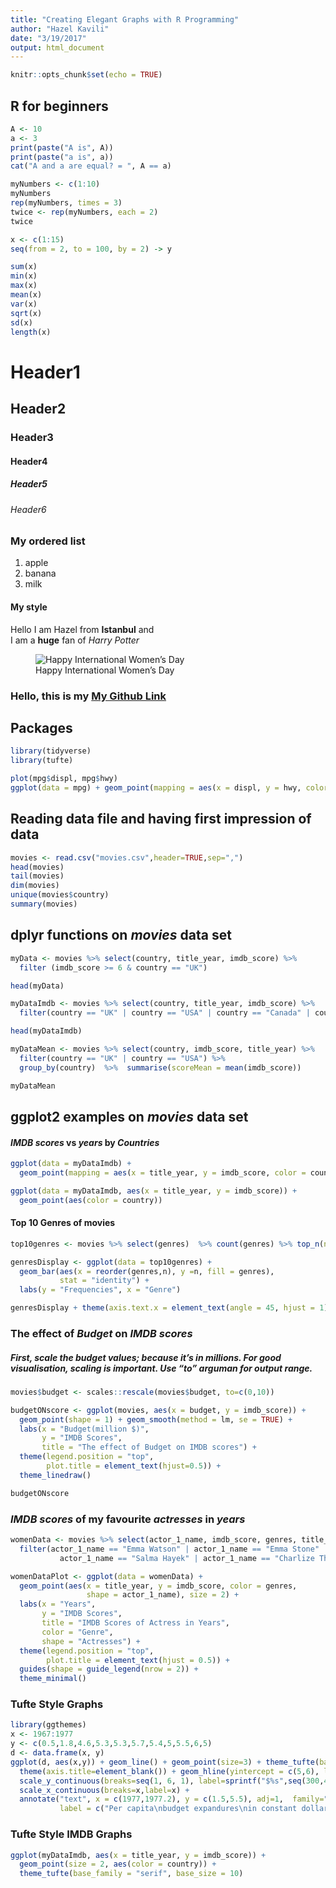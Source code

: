 ```yaml
---
title: "Creating Elegant Graphs with R Programming"
author: "Hazel Kavili"
date: "3/19/2017"
output: html_document
---
```


```r
knitr::opts_chunk$set(echo = TRUE)
```

## R for beginners

```r
A <- 10 
a <- 3
print(paste("A is", A))
print(paste("a is", a))
cat("A and a are equal? = ", A == a)
```

```r
myNumbers <- c(1:10)
myNumbers
rep(myNumbers, times = 3)
twice <- rep(myNumbers, each = 2)
twice
```

```r
x <- c(1:15)
seq(from = 2, to = 100, by = 2) -> y

sum(x)
min(x) 
max(x)
mean(x)
var(x)
sqrt(x)
sd(x)
length(x)
```

# Header1
## Header2
### Header3
#### Header4
##### Header5
###### Header6

### My ordered list
1. apple
2. banana
3. milk



#### My style
Hello I am Hazel from **Istanbul** and  
I am a **huge** fan of *Harry Potter*


![Happy International Women's Day](/Users/hazelkavili/Desktop/iwd1.jpeg)


### Hello, this is my [My Github Link](https://github.com/UniversalTourist)

## Packages
```r
library(tidyverse)
library(tufte)
```

```r
plot(mpg$displ, mpg$hwy)
ggplot(data = mpg) + geom_point(mapping = aes(x = displ, y = hwy, color = class))
```

## Reading data file and having first impression of data
```r
movies <- read.csv("movies.csv",header=TRUE,sep=",")
head(movies)
tail(movies)
dim(movies)
unique(movies$country)
summary(movies)
```

## dplyr functions on *movies* data set
```r
myData <- movies %>% select(country, title_year, imdb_score) %>% 
  filter (imdb_score >= 6 & country == "UK") 

head(myData)

myDataImdb <- movies %>% select(country, title_year, imdb_score) %>% 
  filter(country == "UK" | country == "USA" | country == "Canada" | country == "Germany")

head(myDataImdb)

myDataMean <- movies %>% select(country, imdb_score, title_year) %>% 
  filter(country == "UK" | country == "USA") %>% 
  group_by(country)  %>%  summarise(scoreMean = mean(imdb_score))

myDataMean

```


## ggplot2 examples on *movies* data set
#### *IMDB scores* vs *years* by *Countries*
```r
ggplot(data = myDataImdb) + 
  geom_point(mapping = aes(x = title_year, y = imdb_score, color = country))
```

```r
ggplot(data = myDataImdb, aes(x = title_year, y = imdb_score)) + 
  geom_point(aes(color = country))
```

#### Top 10 Genres of movies
```r
top10genres <- movies %>% select(genres)  %>% count(genres) %>% top_n(n = 10, wt = n)

genresDisplay <- ggplot(data = top10genres) +
  geom_bar(aes(x = reorder(genres,n), y =n, fill = genres),
           stat = "identity") +
  labs(y = "Frequencies", x = "Genre") 

genresDisplay + theme(axis.text.x = element_text(angle = 45, hjust = 1))

```

### The effect of *Budget* on *IMDB scores*
##### First, scale the budget values; because it's in millions. For good visualisation, scaling is important. Use "to" arguman for output range.
```r
movies$budget <- scales::rescale(movies$budget, to=c(0,10))

budgetONscore <- ggplot(movies, aes(x = budget, y = imdb_score)) + 
  geom_point(shape = 1) + geom_smooth(method = lm, se = TRUE) +
  labs(x = "Budget(million $)",
       y = "IMDB Scores",
       title = "The effect of Budget on IMDB scores") +
  theme(legend.position = "top",
        plot.title = element_text(hjust=0.5)) +
  theme_linedraw()

budgetONscore

```

### *IMDB scores* of my favourite *actresses* in *years*

```r
womenData <- movies %>% select(actor_1_name, imdb_score, genres, title_year) %>% 
  filter(actor_1_name == "Emma Watson" | actor_1_name == "Emma Stone" | actor_1_name == "Anne Hathaway" |
           actor_1_name == "Salma Hayek" | actor_1_name == "Charlize Theron") 

womenDataPlot <- ggplot(data = womenData) + 
  geom_point(aes(x = title_year, y = imdb_score, color = genres,
                 shape = actor_1_name), size = 2) +
  labs(x = "Years",
       y = "IMDB Scores",
       title = "IMDB Scores of Actress in Years",
       color = "Genre",
       shape = "Actresses") +
  theme(legend.position = "top",
        plot.title = element_text(hjust = 0.5)) +
  guides(shape = guide_legend(nrow = 2)) +
  theme_minimal()

```



### Tufte Style Graphs 
```r
library(ggthemes)
x <- 1967:1977
y <- c(0.5,1.8,4.6,5.3,5.3,5.7,5.4,5,5.5,6,5)
d <- data.frame(x, y)
ggplot(d, aes(x,y)) + geom_line() + geom_point(size=3) + theme_tufte(base_size = 15) +
  theme(axis.title=element_blank()) + geom_hline(yintercept = c(5,6), lty=2) + 
  scale_y_continuous(breaks=seq(1, 6, 1), label=sprintf("$%s",seq(300,400,20))) + 
  scale_x_continuous(breaks=x,label=x) +
  annotate("text", x = c(1977,1977.2), y = c(1.5,5.5), adj=1,  family="serif",
           label = c("Per capita\nbudget expandures\nin constant dollars", "5%"))
```



### Tufte Style IMDB Graphs

```r
ggplot(myDataImdb, aes(x = title_year, y = imdb_score)) + 
  geom_point(size = 2, aes(color = country)) + 
  theme_tufte(base_family = "serif", base_size = 10) 
```








